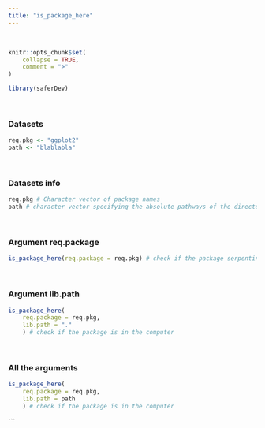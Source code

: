 ---
title: "is_package_here"
---
<br>

```{r, include = FALSE}
knitr::opts_chunk$set(
    collapse = TRUE,
    comment = ">"
)
```

```{r setup}
library(saferDev)
```
<br>

### Datasets
```{r}
req.pkg <- "ggplot2"
path <- "blablabla"
```
<br>

### Datasets info
```{r}
req.pkg # Character vector of package names
path # character vector specifying the absolute pathways of the directories, this lib.path will return an error
```
<br>

### Argument req.package
```{r, echo = TRUE, error = TRUE}
is_package_here(req.package = req.pkg) # check if the package serpentine is in the computer
```
<br>

### Argument lib.path
```{r, echo = TRUE, error = TRUE}
is_package_here(
    req.package = req.pkg,
    lib.path = "."
    ) # check if the package is in the computer
```
<br>

### All the arguments
```{r, echo = TRUE, error = TRUE}
is_package_here(
    req.package = req.pkg,
    lib.path = path
    ) # check if the package is in the computer
```
```
